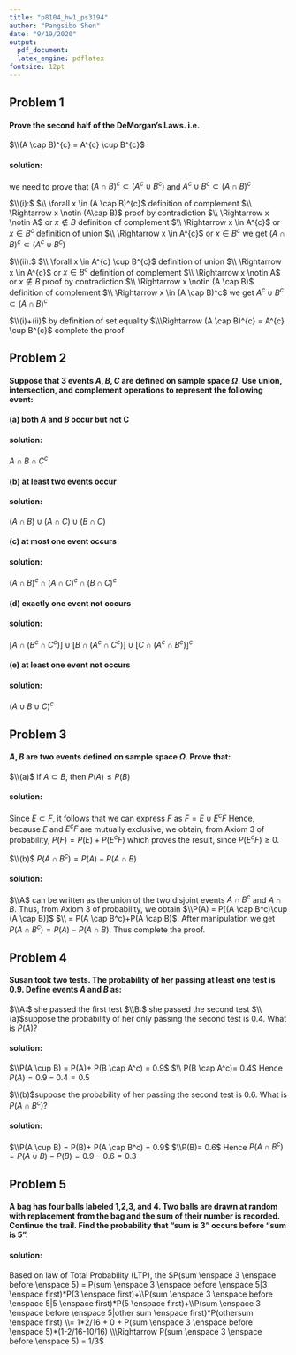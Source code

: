 ```yaml
---
title: "p8104_hw1_ps3194"
author: "Pangsibo Shen"
date: "9/19/2020"
output: 
  pdf_document:
  latex_engine: pdflatex
fontsize: 12pt
---
```


## Problem 1
#### Prove the second half of the DeMorgan's Laws. i.e.

$\\(A \cap B)^{c} = A^{c} \cup B^{c}$

#### solution:
we need to prove that $(A \cap B)^{c} \subset (A^{c} \cup B^{c})$ and $A^{c} \cup B^{c} \subset (A \cap B)^{c}$

$\\(i):$
$\\ \forall x \in (A \cap B)^{c}$ definition of complement
$\\ \Rightarrow x \notin (A\cap B)$ proof by contradiction
$\\ \Rightarrow x \notin A$ or $x \notin B$ definition of complement
$\\ \Rightarrow x \in A^{c}$ or $x \in B^{c}$ definition of union
$\\ \Rightarrow x \in A^{c}$ or $x \in B^{c}$ we get $(A \cap B)^{c} \subset (A^{c} \cup B^{c})$

$\\(ii):$
$\\ \forall x \in A^{c} \cup B^{c}$ definition of union
$\\ \Rightarrow x \in A^{c}$ or $x \in B^c$ definition of complement
$\\ \Rightarrow x \notin A$ or $x \notin B$ proof by contradiction
$\\ \Rightarrow x \notin (A \cap B)$ definition of complement
$\\ \Rightarrow x \in (A \cap B)^c$ we get $A^{c} \cup B^{c} \subset (A \cap B)^{c}$

$\\(i)+(ii)$ by definition of set equality
$\\\Rightarrow (A \cap B)^{c} = A^{c} \cup B^{c}$ complete the proof

## Problem 2
#### Suppose that 3 events $A, B, C$ are defined on sample space $\Omega$. Use union, intersection, and complement operations to represent the following event:
#### (a) both $A$ and $B$ occur but not C
#### solution:
$A \cap B\cap  C^c$

#### (b) at least two events occur
#### solution: 
$(A\cap B)\cup (A \cap C) \cup (B \cap C)$

#### (c) at most one event occurs
#### solution: 
$(A\cap B)^c\cap (A \cap C)^c \cap (B \cap C)^c$

#### (d) exactly one event not occurs
#### solution: 
$[A \cap (B^c \cap C^c)]\cup[B \cap(A^c \cap C^c)]\cup[C\cap(A^c \cap B^c)]^c$

#### (e) at least one event not occurs
#### solution: 
$(A \cup B \cup C)^c$

## Problem 3
#### $A,B$ are two events defined on sample space $\Omega$. Prove that:

$\\(a)$ if $A \subset B$, then $P(A) \leq P(B)$

#### solution: 

Since $E \subset F$, it follows that we can express $F$ as
$F = E \cup E^cF$ Hence, because $E$ and $E^cF$ are mutually exclusive, we obtain, from Axiom 3 of probability, $P(F) = P(E) + P(E^{c}F)$ which proves the result, since $P(E^{c}F) \geq 0$. 

$\\(b)$ $P(A \cap B^c) = P(A)-P(A \cap B)$

#### solution: 

$\\A$ can be written as the union of the two disjoint events $A \cap B^c$ and $A \cap B$. Thus, from Axiom 3 of probability, we obtain $\\P(A) = P[(A \cap B^c)\cup (A \cap B)]$
$\\ = P(A \cap B^c)+P(A \cap B)$.
After manipulation we get $P(A \cap B^c) = P(A)-P(A \cap B)$. Thus complete the proof.

## Problem 4
#### Susan took two tests. The probability of her passing at least one test is 0.9. Define events $A$ and $B$ as:
$\\A:$ she passed the first test
$\\B:$ she passed the second test
$\\(a)$suppose the probability of her only passing the second test is 0.4. What is $P(A)$?

#### solution: 

$\\P(A \cup B) = P(A)+ P(B \cap A^c) = 0.9$ 
$\\ P(B \cap A^c)= 0.4$ Hence $P(A) = 0.9 - 0.4 =0.5$

$\\(b)$suppose the probability of her passing the second test is 0.6. What is $P(A \cap B^c)$?

#### solution: 

$\\P(A \cup B) = P(B)+ P(A \cap B^c) = 0.9$
$\\P(B)= 0.6$ Hence $P(A \cap B^c) = P(A \cup B)- P(B) = 0.9-0.6 = 0.3$

## Problem 5
#### A bag has four balls labeled 1,2,3, and 4. Two balls are drawn at random with replacement from the bag and the sum of their number is recorded. Continue the trail. Find the probability that “sum is 3” occurs before “sum is 5”.

#### solution: 
Based on law of Total Probability (LTP), the 
$P(sum \enspace 3 \enspace before \enspace 5) = P(sum \enspace 3 \enspace before \enspace 5|3 \enspace first)*P(3 \enspace first)+\\P(sum \enspace 3 \enspace before \enspace 5|5 \enspace first)*P(5 \enspace first)+\\P(sum \enspace 3 \enspace before \enspace 5|other sum \enspace first)*P(othersum \enspace first) \\= 1*2/16 + 0 + P(sum \enspace 3 \enspace before \enspace 5)*(1-2/16-10/16) \\\Rightarrow P(sum \enspace 3 \enspace before \enspace 5) = 1/3$
